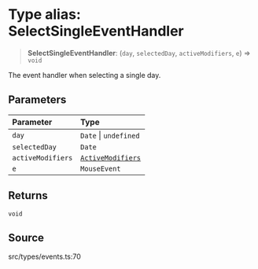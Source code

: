 # Type alias: SelectSingleEventHandler

> **SelectSingleEventHandler**: (`day`, `selectedDay`, `activeModifiers`, `e`) => `void`

The event handler when selecting a single day.

## Parameters

| Parameter | Type |
| :------ | :------ |
| `day` | `Date` \| `undefined` |
| `selectedDay` | `Date` |
| `activeModifiers` | [`ActiveModifiers`](/api/latest/type-aliases/ActiveModifiers.mdx) |
| `e` | `MouseEvent` |

## Returns

`void`

## Source

src/types/events.ts:70

